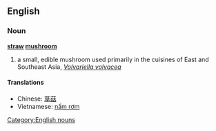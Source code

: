 ==English==
===Noun===
{{wikipedia|Volvariella volvacea}}
'''[[straw]] [[mushroom]]'''
#a small, edible mushroom used primarily in the cuisines of East and Southeast Asia, ''[[Volvariella volvacea]]''
====Translations====
*Chinese: [[草菇]]
*Vietnamese: [[nấm rơm]]

[[Category:English nouns]]

{{vi-attention}}